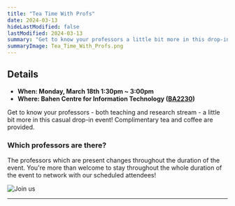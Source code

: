 ```yaml
---
title: "Tea Time With Profs"
date: 2024-03-13
hideLastModified: false
lastModified: 2024-03-13
summary: "Get to know your professors a little bit more in this drop-in casual event!"
summaryImage: Tea_Time_With_Profs.png
---
```


## Details

- **When: Monday, March 18th 1:30pm ~ 3:00pm**
- **Where: Bahen Centre for Information Technology ([BA2230](https://maps.app.goo.gl/7UVFUmyUdVwx39ZY7))**

Get to know your professors - both teaching and research stream - a little bit more in this casual drop-in event!
Complimentary tea and coffee are provided.

### Which professors are there?

The professors which are present changes throughout the duration of the event.
You're more than welcome to stay throughout the whole duration of the event to network with our scheduled attendees!



![Join us](Tea_Time_With_Profs.png)

---